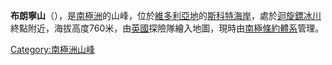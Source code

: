 {{Coord|74|37|S|164|3|E|source:GNIS|display=title}}

'''布朗寧山'''（{{lang-en|Mount Browning}}），是[[南極洲|南極洲]]的山峰，位於[[維多利亞地|維多利亞地]]的[[斯科特海岸|斯科特海岸]]，處於[[迴旋鏢冰川|迴旋鏢冰川]]終點附近，海拔高度760米，由[[英國|英國]]探險隊繪入地圖，現時由[[南極條約體系|南極條約體系]]管理。

{{DEFAULTSORT:Mount Browning}}
[[Category:南極洲山峰|Category:南極洲山峰]]


{{ScottCoast-geo-stub}}